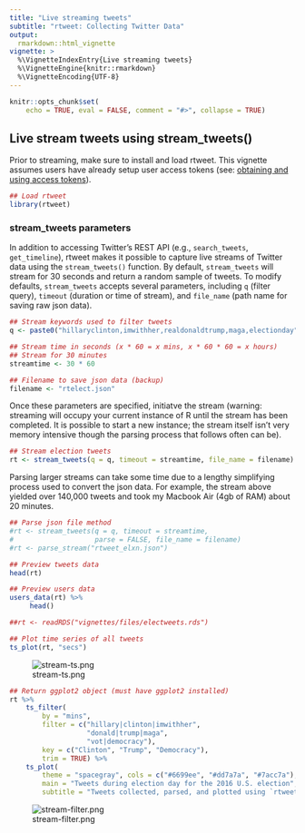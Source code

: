 ```yaml
---
title: "Live streaming tweets"
subtitle: "rtweet: Collecting Twitter Data"
output:
  rmarkdown::html_vignette
vignette: >
  %\VignetteIndexEntry{Live streaming tweets}
  %\VignetteEngine{knitr::rmarkdown}
  %\VignetteEncoding{UTF-8}
---
```


```r
knitr::opts_chunk$set(
    echo = TRUE, eval = FALSE, comment = "#>", collapse = TRUE)
```

## Live stream tweets using stream_tweets()

Prior to streaming, make sure to install and load rtweet. This
vignette assumes users have already setup user access tokens (see:
[obtaining and using access tokens](https://github.com/mkearney/rtweet/blob/master/vignettes/tokens.Rmd)).

```r
## Load rtweet
library(rtweet)
```

### stream_tweets parameters

In addition to accessing Twitter's REST API (e.g., `search_tweets`,
`get_timeline`), rtweet makes it possible to capture live streams of
Twitter data using the `stream_tweets()` function. By default,
`stream_tweets` will stream for 30 seconds and return a random sample
of tweets. To modify defaults, `stream_tweets` accepts several
parameters, including `q` (filter query), `timeout` (duration or time
of stream), and `file_name` (path name for saving raw json data).

```r
## Stream keywords used to filter tweets
q <- paste0("hillaryclinton,imwithher,realdonaldtrump,maga,electionday")

## Stream time in seconds (x * 60 = x mins, x * 60 * 60 = x hours)
## Stream for 30 minutes
streamtime <- 30 * 60

## Filename to save json data (backup)
filename <- "rtelect.json"
```

Once these parameters are specified, initiatve the stream (warning:
streaming will occupy your current instance of R until the stream has
been completed. It is possible to start a new instance; the stream
itself isn't very memory intensive though the parsing process that
follows often can be).

```r
## Stream election tweets
rt <- stream_tweets(q = q, timeout = streamtime, file_name = filename)
```

Parsing larger streams can take some time due to a lengthy simplifying
process used to convert the json data. For example, the stream above
yielded over 140,000 tweets and took my Macbook Air (4gb of
RAM) about 20 minutes.

```r
## Parse json file method
#rt <- stream_tweets(q = q, timeout = streamtime,
#                    parse = FALSE, file_name = filename)
#rt <- parse_stream("rtweet_elxn.json")

## Preview tweets data
head(rt)

## Preview users data
users_data(rt) %>%
     head()
```

```r
##rt <- readRDS("vignettes/files/electweets.rds")
```

```r
## Plot time series of all tweets
ts_plot(rt, "secs")
```

![stream-ts.png](files/stream-ts.png)

```r
## Return ggplot2 object (must have ggplot2 installed)
rt %>%
    ts_filter(
        by = "mins",
        filter = c("hillary|clinton|imwithher",
                   "donald|trump|maga",
                   "vot|democracy"),
        key = c("Clinton", "Trump", "Democracy"),
        trim = TRUE) %>%
    ts_plot(
        theme = "spacegray", cols = c("#6699ee", "#dd7a7a", "#7acc7a"),
        main = "Tweets during election day for the 2016 U.S. election",
        subtitle = "Tweets collected, parsed, and plotted using `rtweet`")
```

![stream-filter.png](files/stream-filter.png)
